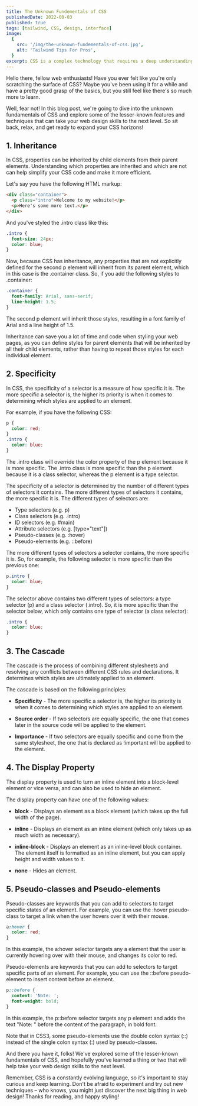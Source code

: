```yaml
---
title: The Unknown Fundementals of CSS
publishedDate: 2022-08-03
published: true
tags: [tailwind, CSS, design, interface]
image:
  {
    src: '/img/the-unknown-fundementals-of-css.jpg',
    alt: 'Tailwind Tips For Pros',
  }
excerpt: CSS is a complex technology that requires a deep understanding of its many features and properties to use it effectively. By learning these lesser-known fundamentals, you can improve your skills as a web developer and create more efficient and effective web pages.
---
```


Hello there, fellow web enthusiasts! Have you ever felt like you're only scratching the surface of CSS? Maybe you've been using it for a while and have a pretty good grasp of the basics, but you still feel like there's so much more to learn.

Well, fear not! In this blog post, we're going to dive into the unknown fundamentals of CSS and explore some of the lesser-known features and techniques that can take your web design skills to the next level. So sit back, relax, and get ready to expand your CSS horizons!

## 1. Inheritance

In CSS, properties can be inherited by child elements from their parent elements. Understanding which properties are inherited and which are not can help simplify your CSS code and make it more efficient.

Let's say you have the following HTML markup:

```html
<div class="container">
  <p class="intro">Welcome to my website!</p>
  <p>Here's some more text.</p>
</div>
```

And you've styled the .intro class like this:

```css
.intro {
  font-size: 24px;
  color: blue;
}
```

Now, because CSS has inheritance, any properties that are not explicitly defined for the second p element will inherit from its parent element, which in this case is the .container class. So, if you add the following styles to .container:

```css
.container {
  font-family: Arial, sans-serif;
  line-height: 1.5;
}
```

The second p element will inherit those styles, resulting in a font family of Arial and a line height of 1.5.

Inheritance can save you a lot of time and code when styling your web pages, as you can define styles for parent elements that will be inherited by all their child elements, rather than having to repeat those styles for each individual element.

## 2. Specificity

In CSS, the specificity of a selector is a measure of how specific it is. The more specific a selector is, the higher its priority is when it comes to determining which styles are applied to an element.

For example, if you have the following CSS:

```css
p {
  color: red;
}
.intro {
  color: blue;
}
```

The .intro class will override the color property of the p element because it is more specific. The .intro class is more specific than the p element because it is a class selector, whereas the p element is a type selector.

The specificity of a selector is determined by the number of different types of selectors it contains. The more different types of selectors it contains, the more specific it is. The different types of selectors are:

- Type selectors (e.g. p)
- Class selectors (e.g. .intro)
- ID selectors (e.g. #main)
- Attribute selectors (e.g. [type="text"])
- Pseudo-classes (e.g. :hover)
- Pseudo-elements (e.g. ::before)

The more different types of selectors a selector contains, the more specific it is. So, for example, the following selector is more specific than the previous one:

```css
p.intro {
  color: blue;
}
```

The selector above contains two different types of selectors: a type selector (p) and a class selector (.intro). So, it is more specific than the selector below, which only contains one type of selector (a class selector):

```css
.intro {
  color: blue;
}
```

## 3. The Cascade

The cascade is the process of combining different stylesheets and resolving any conflicts between different CSS rules and declarations. It determines which styles are ultimately applied to an element.

The cascade is based on the following principles:

- **Specificity** - The more specific a selector is, the higher its priority is when it comes to determining which styles are applied to an element.

- **Source order** - If two selectors are equally specific, the one that comes later in the source code will be applied to the element.

- **Importance** - If two selectors are equally specific and come from the same stylesheet, the one that is declared as !important will be applied to the element.

## 4. The Display Property

The display property is used to turn an inline element into a block-level element or vice versa, and can also be used to hide an element.

The display property can have one of the following values:

- **block** - Displays an element as a block element (which takes up the full width of the page).

- **inline** - Displays an element as an inline element (which only takes up as much width as necessary).

- **inline-block** - Displays an element as an inline-level block container. The element itself is formatted as an inline element, but you can apply height and width values to it.

- **none** - Hides an element.

## 5. Pseudo-classes and Pseudo-elements

Pseudo-classes are keywords that you can add to selectors to target specific states of an element. For example, you can use the :hover pseudo-class to target a link when the user hovers over it with their mouse.

```css
a:hover {
  color: red;
}
```

In this example, the a:hover selector targets any a element that the user is currently hovering over with their mouse, and changes its color to red.

Pseudo-elements are keywords that you can add to selectors to target specific parts of an element. For example, you can use the ::before pseudo-element to insert content before an element.

```css
p::before {
  content: 'Note: ';
  font-weight: bold;
}
```

In this example, the p::before selector targets any p element and adds the text "Note: " before the content of the paragraph, in bold font.

Note that in CSS3, some pseudo-elements use the double colon syntax (::) instead of the single colon syntax (:) used by pseudo-classes.

And there you have it, folks! We've explored some of the lesser-known fundamentals of CSS, and hopefully you've learned a thing or two that will help take your web design skills to the next level.

Remember, CSS is a constantly evolving language, so it's important to stay curious and keep learning. Don't be afraid to experiment and try out new techniques – who knows, you might just discover the next big thing in web design! Thanks for reading, and happy styling!
